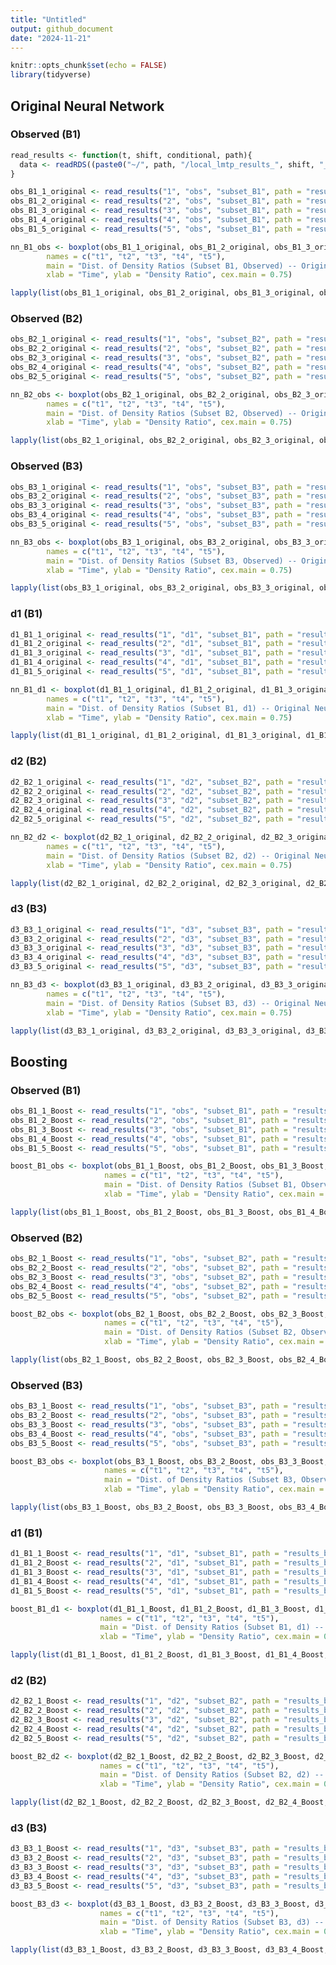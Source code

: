 ```yaml
---
title: "Untitled"
output: github_document
date: "2024-11-21"
---
```


```r
knitr::opts_chunk$set(echo = FALSE)
library(tidyverse)
```

## Original Neural Network

### Observed (B1)
```r
read_results <- function(t, shift, conditional, path){
  data <- readRDS((paste0("~/", path, "/local_lmtp_results_", shift, "_", conditional, "_time_", t, ".rds")))
}

obs_B1_1_original <- read_results("1", "obs", "subset_B1", path = "results_new")$density_ratios[, 1]
obs_B1_2_original <- read_results("2", "obs", "subset_B1", path = "results_new")$density_ratios[, 2]
obs_B1_3_original <- read_results("3", "obs", "subset_B1", path = "results_new")$density_ratios[, 3]  
obs_B1_4_original <- read_results("4", "obs", "subset_B1", path = "results_new")$density_ratios[, 4]  
obs_B1_5_original <- read_results("5", "obs", "subset_B1", path = "results_new")$density_ratios[, 5] 

nn_B1_obs <- boxplot(obs_B1_1_original, obs_B1_2_original, obs_B1_3_original, obs_B1_4_original, obs_B1_5_original,
        names = c("t1", "t2", "t3", "t4", "t5"),
        main = "Dist. of Density Ratios (Subset B1, Observed) -- Original Neural Network", 
        xlab = "Time", ylab = "Density Ratio", cex.main = 0.75)

lapply(list(obs_B1_1_original, obs_B1_2_original, obs_B1_3_original, obs_B1_4_original, obs_B1_5_original), function(x) summary(x))
```

### Observed (B2)
```r
obs_B2_1_original <- read_results("1", "obs", "subset_B2", path = "results_new")$density_ratios[, 1] 
obs_B2_2_original <- read_results("2", "obs", "subset_B2", path = "results_new")$density_ratios[, 2] 
obs_B2_3_original <- read_results("3", "obs", "subset_B2", path = "results_new")$density_ratios[, 3]  
obs_B2_4_original <- read_results("4", "obs", "subset_B2", path = "results_new")$density_ratios[, 4]  
obs_B2_5_original <- read_results("5", "obs", "subset_B2", path = "results_new")$density_ratios[, 5] 

nn_B2_obs <- boxplot(obs_B2_1_original, obs_B2_2_original, obs_B2_3_original, obs_B2_4_original, obs_B2_5_original,
        names = c("t1", "t2", "t3", "t4", "t5"), 
        main = "Dist. of Density Ratios (Subset B2, Observed) -- Original Neural Network", 
        xlab = "Time", ylab = "Density Ratio", cex.main = 0.75)

lapply(list(obs_B2_1_original, obs_B2_2_original, obs_B2_3_original, obs_B2_4_original, obs_B2_5_original), function(x) summary(x))
```

### Observed (B3)
```r
obs_B3_1_original <- read_results("1", "obs", "subset_B3", path = "results_new")$density_ratios[, 1] 
obs_B3_2_original <- read_results("2", "obs", "subset_B3", path = "results_new")$density_ratios[, 2] 
obs_B3_3_original <- read_results("3", "obs", "subset_B3", path = "results_new")$density_ratios[, 3]  
obs_B3_4_original <- read_results("4", "obs", "subset_B3", path = "results_new")$density_ratios[, 4]  
obs_B3_5_original <- read_results("5", "obs", "subset_B3", path = "results_new")$density_ratios[, 5] 

nn_B3_obs <- boxplot(obs_B3_1_original, obs_B3_2_original, obs_B3_3_original, obs_B3_4_original, obs_B3_5_original,
        names = c("t1", "t2", "t3", "t4", "t5"), 
        main = "Dist. of Density Ratios (Subset B3, Observed) -- Original Neural Network", 
        xlab = "Time", ylab = "Density Ratio", cex.main = 0.75)

lapply(list(obs_B3_1_original, obs_B3_2_original, obs_B3_3_original, obs_B3_4_original, obs_B3_5_original), function(x) summary(x))
```

### d1 (B1)
```r
d1_B1_1_original <- read_results("1", "d1", "subset_B1", path = "results_new")$density_ratios[, 1] 
d1_B1_2_original <- read_results("2", "d1", "subset_B1", path = "results_new")$density_ratios[, 2] 
d1_B1_3_original <- read_results("3", "d1", "subset_B1", path = "results_new")$density_ratios[, 3]  
d1_B1_4_original <- read_results("4", "d1", "subset_B1", path = "results_new")$density_ratios[, 4]  
d1_B1_5_original <- read_results("5", "d1", "subset_B1", path = "results_new")$density_ratios[, 5] 

nn_B1_d1 <- boxplot(d1_B1_1_original, d1_B1_2_original, d1_B1_3_original, d1_B1_4_original, d1_B1_5_original,
        names = c("t1", "t2", "t3", "t4", "t5"), 
        main = "Dist. of Density Ratios (Subset B1, d1) -- Original Neural Network", 
        xlab = "Time", ylab = "Density Ratio", cex.main = 0.75)

lapply(list(d1_B1_1_original, d1_B1_2_original, d1_B1_3_original, d1_B1_4_original, d1_B1_5_original), function(x) summary(x))
```

### d2 (B2)
```r
d2_B2_1_original <- read_results("1", "d2", "subset_B2", path = "results_new")$density_ratios[, 1] 
d2_B2_2_original <- read_results("2", "d2", "subset_B2", path = "results_new")$density_ratios[, 2] 
d2_B2_3_original <- read_results("3", "d2", "subset_B2", path = "results_new")$density_ratios[, 3]  
d2_B2_4_original <- read_results("4", "d2", "subset_B2", path = "results_new")$density_ratios[, 4]  
d2_B2_5_original <- read_results("5", "d2", "subset_B2", path = "results_new")$density_ratios[, 5] 

nn_B2_d2 <- boxplot(d2_B2_1_original, d2_B2_2_original, d2_B2_3_original, d2_B2_4_original, d2_B2_5_original,
        names = c("t1", "t2", "t3", "t4", "t5"), 
        main = "Dist. of Density Ratios (Subset B2, d2) -- Original Neural Network", 
        xlab = "Time", ylab = "Density Ratio", cex.main = 0.75)

lapply(list(d2_B2_1_original, d2_B2_2_original, d2_B2_3_original, d2_B2_4_original, d2_B2_5_original), function(x) summary(x))
```

### d3 (B3)
```r
d3_B3_1_original <- read_results("1", "d3", "subset_B3", path = "results_new")$density_ratios[, 1] 
d3_B3_2_original <- read_results("2", "d3", "subset_B3", path = "results_new")$density_ratios[, 2] 
d3_B3_3_original <- read_results("3", "d3", "subset_B3", path = "results_new")$density_ratios[, 3]  
d3_B3_4_original <- read_results("4", "d3", "subset_B3", path = "results_new")$density_ratios[, 4]  
d3_B3_5_original <- read_results("5", "d3", "subset_B3", path = "results_new")$density_ratios[, 5] 

nn_B3_d3 <- boxplot(d3_B3_1_original, d3_B3_2_original, d3_B3_3_original, d3_B3_4_original, d3_B3_5_original,
        names = c("t1", "t2", "t3", "t4", "t5"), 
        main = "Dist. of Density Ratios (Subset B3, d3) -- Original Neural Network", 
        xlab = "Time", ylab = "Density Ratio", cex.main = 0.75)

lapply(list(d3_B3_1_original, d3_B3_2_original, d3_B3_3_original, d3_B3_4_original, d3_B3_5_original), function(x) summary(x))
```

## Boosting

### Observed (B1)
```r
obs_B1_1_Boost <- read_results("1", "obs", "subset_B1", path = "results_boost")$density_ratios[, 1]
obs_B1_2_Boost <- read_results("2", "obs", "subset_B1", path = "results_boost")$density_ratios[, 2]
obs_B1_3_Boost <- read_results("3", "obs", "subset_B1", path = "results_boost")$density_ratios[, 3]  
obs_B1_4_Boost <- read_results("4", "obs", "subset_B1", path = "results_boost")$density_ratios[, 4]  
obs_B1_5_Boost <- read_results("5", "obs", "subset_B1", path = "results_boost")$density_ratios[, 5] 

boost_B1_obs <- boxplot(obs_B1_1_Boost, obs_B1_2_Boost, obs_B1_3_Boost, obs_B1_4_Boost, obs_B1_5_Boost,
                     names = c("t1", "t2", "t3", "t4", "t5"),
                     main = "Dist. of Density Ratios (Subset B1, Observed) -- Boost", 
                     xlab = "Time", ylab = "Density Ratio", cex.main = 0.75)

lapply(list(obs_B1_1_Boost, obs_B1_2_Boost, obs_B1_3_Boost, obs_B1_4_Boost, obs_B1_5_Boost), function(x) summary(x))
```

### Observed (B2)
```r
obs_B2_1_Boost <- read_results("1", "obs", "subset_B2", path = "results_boost")$density_ratios[, 1] 
obs_B2_2_Boost <- read_results("2", "obs", "subset_B2", path = "results_boost")$density_ratios[, 2] 
obs_B2_3_Boost <- read_results("3", "obs", "subset_B2", path = "results_boost")$density_ratios[, 3]  
obs_B2_4_Boost <- read_results("4", "obs", "subset_B2", path = "results_boost")$density_ratios[, 4]  
obs_B2_5_Boost <- read_results("5", "obs", "subset_B2", path = "results_boost")$density_ratios[, 5] 

boost_B2_obs <- boxplot(obs_B2_1_Boost, obs_B2_2_Boost, obs_B2_3_Boost, obs_B2_4_Boost, obs_B2_5_Boost,
                     names = c("t1", "t2", "t3", "t4", "t5"), 
                     main = "Dist. of Density Ratios (Subset B2, Observed) -- Boost", 
                     xlab = "Time", ylab = "Density Ratio", cex.main = 0.75)

lapply(list(obs_B2_1_Boost, obs_B2_2_Boost, obs_B2_3_Boost, obs_B2_4_Boost, obs_B2_5_Boost), function(x) summary(x))
```

### Observed (B3)
```r
obs_B3_1_Boost <- read_results("1", "obs", "subset_B3", path = "results_boost")$density_ratios[, 1] 
obs_B3_2_Boost <- read_results("2", "obs", "subset_B3", path = "results_boost")$density_ratios[, 2] 
obs_B3_3_Boost <- read_results("3", "obs", "subset_B3", path = "results_boost")$density_ratios[, 3]  
obs_B3_4_Boost <- read_results("4", "obs", "subset_B3", path = "results_boost")$density_ratios[, 4]  
obs_B3_5_Boost <- read_results("5", "obs", "subset_B3", path = "results_boost")$density_ratios[, 5] 

boost_B3_obs <- boxplot(obs_B3_1_Boost, obs_B3_2_Boost, obs_B3_3_Boost, obs_B3_4_Boost, obs_B3_5_Boost,
                     names = c("t1", "t2", "t3", "t4", "t5"), 
                     main = "Dist. of Density Ratios (Subset B3, Observed) -- Boost", 
                     xlab = "Time", ylab = "Density Ratio", cex.main = 0.75)

lapply(list(obs_B3_1_Boost, obs_B3_2_Boost, obs_B3_3_Boost, obs_B3_4_Boost, obs_B3_5_Boost), function(x) summary(x))
```

### d1 (B1)
```r
d1_B1_1_Boost <- read_results("1", "d1", "subset_B1", path = "results_boost")$density_ratios[, 1] 
d1_B1_2_Boost <- read_results("2", "d1", "subset_B1", path = "results_boost")$density_ratios[, 2] 
d1_B1_3_Boost <- read_results("3", "d1", "subset_B1", path = "results_boost")$density_ratios[, 3]  
d1_B1_4_Boost <- read_results("4", "d1", "subset_B1", path = "results_boost")$density_ratios[, 4]  
d1_B1_5_Boost <- read_results("5", "d1", "subset_B1", path = "results_boost")$density_ratios[, 5] 

boost_B1_d1 <- boxplot(d1_B1_1_Boost, d1_B1_2_Boost, d1_B1_3_Boost, d1_B1_4_Boost, d1_B1_5_Boost,
                    names = c("t1", "t2", "t3", "t4", "t5"), 
                    main = "Dist. of Density Ratios (Subset B1, d1) -- Boost", 
                    xlab = "Time", ylab = "Density Ratio", cex.main = 0.75)

lapply(list(d1_B1_1_Boost, d1_B1_2_Boost, d1_B1_3_Boost, d1_B1_4_Boost, d1_B1_5_Boost), function(x) summary(x))
```

### d2 (B2)
```r
d2_B2_1_Boost <- read_results("1", "d2", "subset_B2", path = "results_boost")$density_ratios[, 1] 
d2_B2_2_Boost <- read_results("2", "d2", "subset_B2", path = "results_boost")$density_ratios[, 2] 
d2_B2_3_Boost <- read_results("3", "d2", "subset_B2", path = "results_boost")$density_ratios[, 3]  
d2_B2_4_Boost <- read_results("4", "d2", "subset_B2", path = "results_boost")$density_ratios[, 4]  
d2_B2_5_Boost <- read_results("5", "d2", "subset_B2", path = "results_boost")$density_ratios[, 5] 

boost_B2_d2 <- boxplot(d2_B2_1_Boost, d2_B2_2_Boost, d2_B2_3_Boost, d2_B2_4_Boost, d2_B2_5_Boost,
                    names = c("t1", "t2", "t3", "t4", "t5"), 
                    main = "Dist. of Density Ratios (Subset B2, d2) -- Boost", 
                    xlab = "Time", ylab = "Density Ratio", cex.main = 0.75)

lapply(list(d2_B2_1_Boost, d2_B2_2_Boost, d2_B2_3_Boost, d2_B2_4_Boost, d2_B2_5_Boost), function(x) summary(x))
```

### d3 (B3)
```r
d3_B3_1_Boost <- read_results("1", "d3", "subset_B3", path = "results_boost")$density_ratios[, 1] 
d3_B3_2_Boost <- read_results("2", "d3", "subset_B3", path = "results_boost")$density_ratios[, 2] 
d3_B3_3_Boost <- read_results("3", "d3", "subset_B3", path = "results_boost")$density_ratios[, 3]  
d3_B3_4_Boost <- read_results("4", "d3", "subset_B3", path = "results_boost")$density_ratios[, 4]  
d3_B3_5_Boost <- read_results("5", "d3", "subset_B3", path = "results_boost")$density_ratios[, 5] 

boost_B3_d3 <- boxplot(d3_B3_1_Boost, d3_B3_2_Boost, d3_B3_3_Boost, d3_B3_4_Boost, d3_B3_5_Boost,
                    names = c("t1", "t2", "t3", "t4", "t5"), 
                    main = "Dist. of Density Ratios (Subset B3, d3) -- Boost", 
                    xlab = "Time", ylab = "Density Ratio", cex.main = 0.75)

lapply(list(d3_B3_1_Boost, d3_B3_2_Boost, d3_B3_3_Boost, d3_B3_4_Boost, d3_B3_5_Boost), function(x) summary(x))
```

